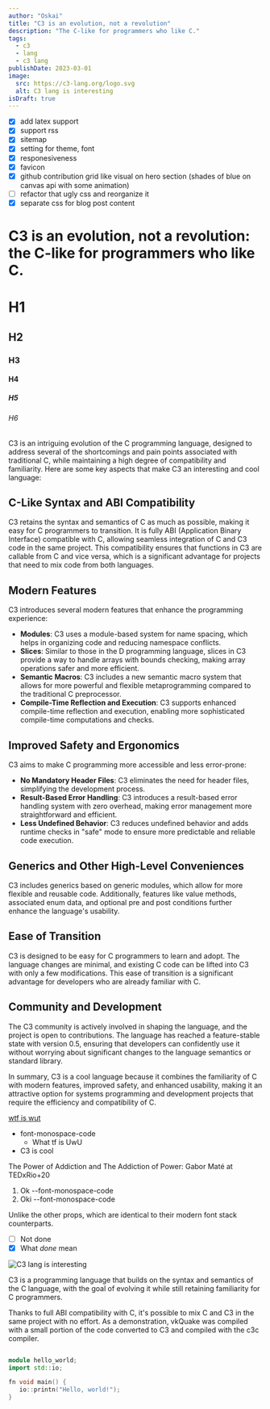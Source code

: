 ```yaml
---
author: "Oskai"
title: "C3 is an evolution, not a revolution"
description: "The C-like for programmers who like C."
tags:
  - c3
  - lang
  - c3 lang
publishDate: 2023-03-01
image:
  src: https://c3-lang.org/logo.svg
  alt: C3 lang is interesting
isDraft: true
---
```


- [x] add latex support
- [x] support rss
- [x] sitemap
- [x] setting for theme, font
- [x] responesiveness
- [x] favicon
- [x] github contribution grid like visual on hero section (shades of blue on canvas api with some animation)
- [ ] refactor that ugly css and reorganize it
- [x] separate css for blog post content

# C3 is an evolution, not a revolution: the C-like for programmers who like C.

# H1

## H2

### H3

#### H4

##### H5

###### H6

C3 is an intriguing evolution of the C programming language, designed to address several of the shortcomings and pain points associated with traditional C, while maintaining a high degree of compatibility and familiarity. Here are some key aspects that make C3 an interesting and cool language:

## C-Like Syntax and ABI Compatibility

C3 retains the syntax and semantics of C as much as possible, making it easy for C programmers to transition. It is fully ABI (Application Binary Interface) compatible with C, allowing seamless integration of C and C3 code in the same project. This compatibility ensures that functions in C3 are callable from C and vice versa, which is a significant advantage for projects that need to mix code from both languages.

## Modern Features

C3 introduces several modern features that enhance the programming experience:

- **Modules**: C3 uses a module-based system for name spacing, which helps in organizing code and reducing namespace conflicts.
- **Slices**: Similar to those in the D programming language, slices in C3 provide a way to handle arrays with bounds checking, making array operations safer and more efficient.
- **Semantic Macros**: C3 includes a new semantic macro system that allows for more powerful and flexible metaprogramming compared to the traditional C preprocessor.
- **Compile-Time Reflection and Execution**: C3 supports enhanced compile-time reflection and execution, enabling more sophisticated compile-time computations and checks.

## Improved Safety and Ergonomics

C3 aims to make C programming more accessible and less error-prone:

- **No Mandatory Header Files**: C3 eliminates the need for header files, simplifying the development process.
- **Result-Based Error Handling**: C3 introduces a result-based error handling system with zero overhead, making error management more straightforward and efficient.
- **Less Undefined Behavior**: C3 reduces undefined behavior and adds runtime checks in "safe" mode to ensure more predictable and reliable code execution.

## Generics and Other High-Level Conveniences

C3 includes generics based on generic modules, which allow for more flexible and reusable code. Additionally, features like value methods, associated enum data, and optional pre and post conditions further enhance the language's usability.

## Ease of Transition

C3 is designed to be easy for C programmers to learn and adopt. The language changes are minimal, and existing C code can be lifted into C3 with only a few modifications. This ease of transition is a significant advantage for developers who are already familiar with C.

## Community and Development

The C3 community is actively involved in shaping the language, and the project is open to contributions. The language has reached a feature-stable state with version 0.5, ensuring that developers can confidently use it without worrying about significant changes to the language semantics or standard library.

In summary, C3 is a cool language because it combines the familiarity of C with modern features, improved safety, and enhanced usability, making it an attractive option for systems programming and development projects that require the efficiency and compatibility of C.

[wtf is wut](https://ahmedatigui.com)

- font-monospace-code
  - What tf is UwU
- C3 is cool

The Power of Addiction and The Addiction of Power: Gabor Maté at TEDxRio+20

1. Ok --font-monospace-code
2. Oki --font-monospace-code

Unlike the other props, which are identical to their modern font stack counterparts.

- [ ] Not done
- [x] What _done_ mean

![C3 lang is interesting](https://c3-lang.org/logo.svg "C3 lang is interesting")

C3 is a programming language that builds on the syntax and semantics of the C language, with the goal of evolving it while still retaining familiarity for C programmers.

Thanks to full ABI compatibility with C, it's possible to mix C and C3 in the same project with no effort.
As a demonstration, vkQuake was compiled with a small portion of the code converted to C3 and compiled with the c3c compiler.

```cpp

module hello_world;
import std::io;

fn void main() {
   io::printn("Hello, world!");
}
```
